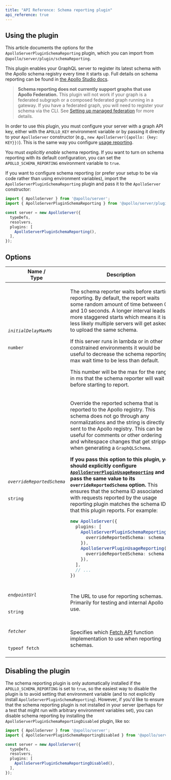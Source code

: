 ```yaml
---
title: "API Reference: Schema reporting plugin"
api_reference: true
---
```


## Using the plugin

This article documents the options for the `ApolloServerPluginSchemaReporting` plugin, which you can import from `@apollo/server/plugin/schemaReporting`.

This plugin enables your GraphQL server to register its latest schema with the Apollo schema registry every time it starts up. Full details on schema reporting can be found in [the Apollo Studio docs](/studio/schema/schema-reporting/).

> **Schema reporting does not currently support graphs that use Apollo Federation.** This plugin will not work if your graph is a federated subgraph or a composed federated graph running in a gateway. If you have a federated graph, you will need to register your schema via the CLI. See [Setting up managed federation](/federation/managed-federation/setup/) for more details.

In order to use this plugin, you must configure your server with a graph API key, either with the `APOLLO_KEY` environment variable or by passing it directly to your `ApolloServer` constructor (e.g., `new ApolloServer({apollo: {key: KEY}})`). This is the same way you configure [usage reporting](./usage-reporting).

You must *explicitly enable* schema reporting. If you want to turn on schema reporting with its default configuration, you can set the `APOLLO_SCHEMA_REPORTING` environment variable to `true`.

If you want to configure schema reporting (or prefer your setup to be via code rather than using environment variables), import the `ApolloServerPluginSchemaReporting` plugin and pass it to the `ApolloServer` constructor:

<MultiCodeBlock>

```ts
import { ApolloServer } from '@apollo/server';
import { ApolloServerPluginSchemaReporting } from '@apollo/server/plugin/schemaReporting';

const server = new ApolloServer({
  typeDefs,
  resolvers,
  plugins: [
    ApolloServerPluginSchemaReporting(),
  ],
});
```

</MultiCodeBlock>

## Options

<table class="field-table">
  <thead>
    <tr>
      <th>Name /<br/>Type</th>
      <th>Description</th>
    </tr>
  </thead>

<tbody>

<tr>
<td>


###### `initialDelayMaxMs`

`number`
</td>
<td>

The schema reporter waits before starting reporting. By default, the report waits some random amount of time between 0 and 10 seconds. A longer interval leads to more staggered starts which means it is less likely multiple servers will get asked to upload the same schema.

If this server runs in lambda or in other constrained environments it would be useful to decrease the schema reporting max wait time to be less than default.

This number will be the max for the range in ms that the schema reporter will wait before starting to report.
</td>
</tr>

<tr>
<td>

###### `overrideReportedSchema`

`string`
</td>
<td>

Override the reported schema that is reported to the Apollo registry. This schema does not go through any normalizations and the string is directly sent to the Apollo registry. This can be useful for comments or other ordering and whitespace changes that get stripped when generating a `GraphQLSchema`.

**If you pass this option to this plugin, you should explicitly configure [`ApolloServerPluginUsageReporting`](./usage-reporting/#overridereportedschema) and pass the same value to its `overrideReportedSchema` option.** This ensures that the schema ID associated with requests reported by the usage reporting plugin matches the schema ID that this plugin reports. For example:

```ts
new ApolloServer({
  plugins: [
    ApolloServerPluginSchemaReporting({
      overrideReportedSchema: schema
    }),
    ApolloServerPluginUsageReporting({
      overrideReportedSchema: schema
    }),
  ],
  // ...
})
```

</td>
</tr>

<tr>
<td>

###### `endpointUrl`

`string`
</td>
<td>

The URL to use for reporting schemas. Primarily for testing and internal Apollo use.
</td>
</tr>

<tr>
<td>

###### `fetcher`

`typeof fetch`
</td>
<td>

Specifies which [Fetch API](https://developer.mozilla.org/en-US/docs/Web/API/Fetch_API) function implementation to use when reporting schemas.
</td>
</tr>

</tbody>
</table>

## Disabling the plugin

The schema reporting plugin is only automatically installed if the `APOLLO_SCHEMA_REPORTING` is set to `true`, so the easiest way to disable the plugin is to avoid setting that environment variable (and to not explicitly install `ApolloServerPluginSchemaReporting`). However, if you'd like to ensure that the schema reporting plugin is not installed in your server (perhaps for a test that might run with arbitrary environment variables set), you can disable schema reporting by installing the `ApolloServerPluginSchemaReportingDisabled` plugin, like so:

<MultiCodeBlock>

```ts
import { ApolloServer } from '@apollo/server';
import { ApolloServerPluginSchemaReportingDisabled } from '@apollo/server/plugin/disabled';

const server = new ApolloServer({
  typeDefs,
  resolvers,
  plugins: [
    ApolloServerPluginSchemaReportingDisabled(),
  ],
});
```

</MultiCodeBlock>
